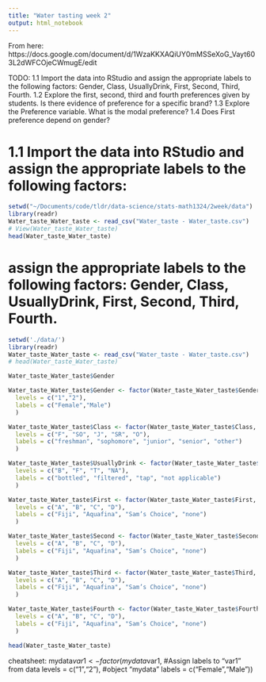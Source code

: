 ```yaml
---
title: "Water tasting week 2"
output: html_notebook
---
```


From here: https://docs.google.com/document/d/1WzaKKXAQiUY0mMSSeXoG_Vayt603L2dWFCOjeCWmugE/edit

TODO:
1.1 Import the data into RStudio and assign the appropriate labels to the following factors: Gender, Class, UsuallyDrink, First, Second, Third, Fourth.
1.2 Explore the first, second, third and fourth preferences given by students. Is there evidence of preference for a specific brand?
1.3 Explore the Preference variable. What is the modal preference?
1.4 Does First preference depend on gender?

# 1.1 Import the data into RStudio and assign the appropriate labels to the following factors:
```r

setwd("~/Documents/code/tldr/data-science/stats-math1324/2week/data")
library(readr)
Water_taste_Water_taste <- read_csv("Water_taste - Water_taste.csv")
# View(Water_taste_Water_taste)
head(Water_taste_Water_taste)

```

# assign the appropriate labels to the following factors: Gender, Class, UsuallyDrink, First, Second, Third, Fourth.

```r

setwd('./data/')
library(readr)
Water_taste_Water_taste <- read_csv("Water_taste - Water_taste.csv")
# head(Water_taste_Water_taste)

Water_taste_Water_taste$Gender

Water_taste_Water_taste$Gender <- factor(Water_taste_Water_taste$Gender, 
  levels = c("1","2"),
  labels = c("Female","Male")
  )

Water_taste_Water_taste$Class <- factor(Water_taste_Water_taste$Class, 
  levels = c("F", "SO", "J", "SR", "O"),
  labels = c("freshman", "sophomore", "junior", "senior", "other")
  )

Water_taste_Water_taste$UsuallyDrink <- factor(Water_taste_Water_taste$UsuallyDrink, 
  levels = c("B", "F", "T", "NA"),
  labels = c("bottled", "filtered", "tap", "not applicable")
  )

Water_taste_Water_taste$First <- factor(Water_taste_Water_taste$First, 
  levels = c("A", "B", "C", "D"),
  labels = c("Fiji", "Aquafina", "Sam’s Choice", "none")
  )

Water_taste_Water_taste$Second <- factor(Water_taste_Water_taste$Second, 
  levels = c("A", "B", "C", "D"),
  labels = c("Fiji", "Aquafina", "Sam’s Choice", "none")
  )

Water_taste_Water_taste$Third <- factor(Water_taste_Water_taste$Third, 
  levels = c("A", "B", "C", "D"),
  labels = c("Fiji", "Aquafina", "Sam’s Choice", "none")
  )

Water_taste_Water_taste$Fourth <- factor(Water_taste_Water_taste$Fourth, 
  levels = c("A", "B", "C", "D"),
  labels = c("Fiji", "Aquafina", "Sam’s Choice", "none")
  )

head(Water_taste_Water_taste)


```

cheatsheet:
mydata$var1 <- factor(mydata$var1, 	#Assign labels to “var1” from data 
  levels = c("1","2"),			#object “mydata”
  labels = c("Female","Male"))		


